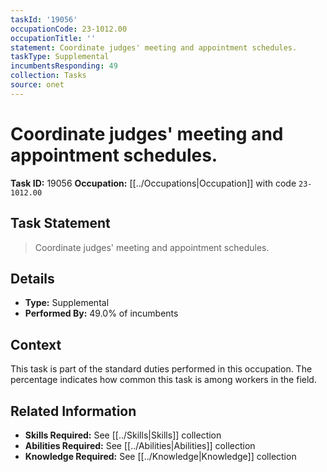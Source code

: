 ```yaml
---
taskId: '19056'
occupationCode: 23-1012.00
occupationTitle: ''
statement: Coordinate judges' meeting and appointment schedules.
taskType: Supplemental
incumbentsResponding: 49
collection: Tasks
source: onet
---
```

# Coordinate judges' meeting and appointment schedules.

**Task ID:** 19056
**Occupation:** [[../Occupations|Occupation]] with code `23-1012.00`

## Task Statement

> Coordinate judges' meeting and appointment schedules.

## Details

- **Type:** Supplemental
- **Performed By:** 49.0% of incumbents

## Context

This task is part of the standard duties performed in this occupation. The percentage indicates how common this task is among workers in the field.

## Related Information

- **Skills Required:** See [[../Skills|Skills]] collection
- **Abilities Required:** See [[../Abilities|Abilities]] collection
- **Knowledge Required:** See [[../Knowledge|Knowledge]] collection

